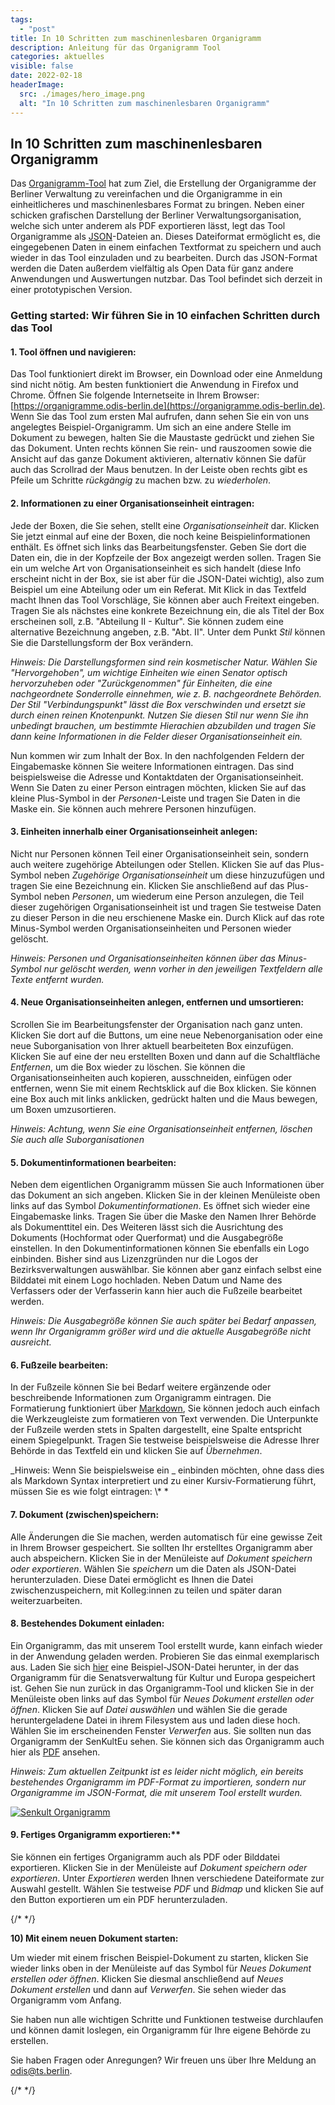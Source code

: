 ```yaml
---
tags:
  - "post"
title: In 10 Schritten zum maschinenlesbaren Organigramm
description: Anleitung für das Organigramm Tool
categories: aktuelles
visible: false
date: 2022-02-18
headerImage:
  src: ./images/hero_image.png
  alt: "In 10 Schritten zum maschinenlesbaren Organigramm"
---
```




## In 10 Schritten zum maschinenlesbaren Organigramm

Das [Organigramm-Tool](https://organigramme.odis-berlin.de) hat zum Ziel, die Erstellung der Organigramme der Berliner Verwaltung zu vereinfachen und die Organigramme in ein einheitlicheres und maschinenlesbares Format zu bringen. Neben einer schicken grafischen Darstellung der Berliner Verwaltungsorganisation, welche sich unter anderem als PDF exportieren lässt, legt das Tool Organigramme als [JSON](https://berlinonline.github.io/open-data-handbuch/#formatwahl)-Dateien an. Dieses Dateiformat ermöglicht es, die eingegebenen Daten in einem einfachen Textformat zu speichern und auch wieder in das Tool einzuladen und zu bearbeiten. Durch das JSON-Format werden die Daten außerdem vielfältig als Open Data für ganz andere Anwendungen und Auswertungen nutzbar. Das Tool befindet sich derzeit in einer prototypischen Version.

### Getting started: Wir führen Sie in 10 einfachen Schritten durch das Tool

#### 1. Tool öffnen und navigieren:

Das Tool funktioniert direkt im Browser, ein Download oder eine Anmeldung sind nicht nötig. Am besten funktioniert die Anwendung in Firefox und Chrome. Öffnen Sie folgende Internetseite in Ihrem Browser: [https://organigramme.odis-berlin.de](https://organigramme.odis-berlin.de). Wenn Sie das Tool zum ersten Mal aufrufen, dann sehen Sie ein von uns angelegtes Beispiel-Organigramm. Um sich an eine andere Stelle im Dokument zu bewegen, halten Sie die Maustaste gedrückt und ziehen Sie das Dokument. Unten rechts können Sie rein- und rauszoomen sowie die Ansicht auf das ganze Dokument aktivieren, alternativ können Sie dafür auch das Scrollrad der Maus benutzen. In der Leiste oben rechts gibt es Pfeile um Schritte _rückgängig_ zu machen bzw. zu _wiederholen_.

<ImageSection src="step1.png" />

#### 2. Informationen zu einer Organisationseinheit eintragen:

Jede der Boxen, die Sie sehen, stellt eine _Organisationseinheit_ dar. Klicken Sie jetzt einmal auf eine der Boxen, die noch keine Beispielinformationen enthält. Es öffnet sich links das Bearbeitungsfenster. Geben Sie dort die Daten ein, die in der Kopfzeile der Box angezeigt werden sollen. Tragen Sie ein um welche Art von Organisationseinheit es sich handelt (diese Info erscheint nicht in der Box, sie ist aber für die JSON-Datei wichtig), also zum Beispiel um eine Abteilung oder um ein Referat. Mit Klick in das Textfeld macht Ihnen das Tool Vorschläge, Sie können aber auch Freitext eingeben. Tragen Sie als nächstes eine konkrete Bezeichnung ein, die als Titel der Box erscheinen soll, z.B. "Abteilung II - Kultur". Sie können zudem eine alternative Bezeichnung angeben, z.B. "Abt. II". Unter dem Punkt _Stil_ können Sie die Darstellungsform der Box verändern.

_Hinweis: Die Darstellungsformen sind rein kosmetischer Natur. Wählen Sie "Hervorgehoben", um wichtige Einheiten wie einen Senator optisch hervorzuheben oder "Zurückgenommen" für Einheiten, die eine nachgeordnete Sonderrolle einnehmen, wie z. B. nachgeordnete Behörden. Der Stil "Verbindungspunkt" lässt die Box verschwinden und ersetzt sie durch einen reinen Knotenpunkt. Nutzen Sie diesen Stil nur wenn Sie ihn unbedingt brauchen, um bestimmte Hierachien abzubilden und tragen Sie dann keine Informationen in die Felder dieser Organisationseinheit ein._

<ImageSection src="step2.png" />

Nun kommen wir zum Inhalt der Box. In den nachfolgenden Feldern der Eingabemaske können Sie weitere Informationen eintragen. Das sind beispielsweise die Adresse und Kontaktdaten der Organisationseinheit. Wenn Sie Daten zu einer Person eintragen möchten, klicken Sie auf das kleine Plus-Symbol in der _Personen_-Leiste und tragen Sie Daten in die Maske ein. Sie können auch mehrere Personen hinzufügen.

#### 3. Einheiten innerhalb einer Organisationseinheit anlegen:

Nicht nur Personen können Teil einer Organisationseinheit sein, sondern auch weitere zugehörige Abteilungen oder Stellen. Klicken Sie auf das Plus-Symbol neben _Zugehörige Organisationseinheit_ um diese hinzuzufügen und tragen Sie eine Bezeichnung ein. Klicken Sie anschließend auf das Plus-Symbol neben _Personen_, um wiederum eine Person anzulegen, die Teil dieser zugehörigen Organisationseinheit ist und tragen Sie testweise Daten zu dieser Person in die neu erschienene Maske ein. Durch Klick auf das rote Minus-Symbol werden Organisationseinheiten und Personen wieder gelöscht.

_Hinweis: Personen und Organisationseinheiten können über das Minus-Symbol nur gelöscht werden, wenn vorher in den jeweiligen Textfeldern alle Texte entfernt wurden._

<ImageSection src="step3.png" />

#### 4. Neue Organisationseinheiten anlegen, entfernen und umsortieren:

Scrollen Sie im Bearbeitungsfenster der Organisation nach ganz unten. Klicken Sie dort auf die Buttons, um eine neue Nebenorganisation oder eine neue Suborganisation von Ihrer aktuell bearbeiteten Box einzufügen. Klicken Sie auf eine der neu erstellten Boxen und dann auf die Schaltfläche _Entfernen_, um die Box wieder zu löschen. Sie können die Organisationseinheiten auch kopieren, ausschneiden, einfügen oder entfernen, wenn Sie mit einem Rechtsklick auf die Box klicken. Sie können eine Box auch mit links anklicken, gedrückt halten und die Maus bewegen, um Boxen umzusortieren.

_Hinweis: Achtung, wenn Sie eine Organisationseinheit entfernen, löschen Sie auch alle Suborganisationen_

<ImageSection src="step4.png" />

#### 5. Dokumentinformationen bearbeiten:

Neben dem eigentlichen Organigramm müssen Sie auch Informationen über das Dokument an sich angeben. Klicken Sie in der kleinen Menüleiste oben links auf das Symbol _Dokumentinformationen_. Es öffnet sich wieder eine Eingabemaske links. Tragen Sie über die Maske den Namen Ihrer Behörde als Dokumenttitel ein. Des Weiteren lässt sich die Ausrichtung des Dokuments (Hochformat oder Querformat) und die Ausgabegröße einstellen. In den Dokumentinformationen können Sie ebenfalls ein Logo einbinden. Bisher sind aus Lizenzgründen nur die Logos der Bezirksverwaltungen auswählbar. Sie können aber ganz einfach selbst eine Bilddatei mit einem Logo hochladen. Neben Datum und Name des Verfassers oder der Verfasserin kann hier auch die Fußzeile bearbeitet werden.

_Hinweis: Die Ausgabegröße können Sie auch später bei Bedarf anpassen, wenn Ihr Organigramm größer wird und die aktuelle Ausgabegröße nicht ausreicht._

<ImageSection src="step5.png" />

#### 6. Fußzeile bearbeiten:

In der Fußzeile können Sie bei Bedarf weitere ergänzende oder beschreibende Informationen zum Organigramm eintragen. Die Formatierung funktioniert über [Markdown](https://www.heise.de/mac-and-i/downloads/65/1/1/6/7/1/0/3/Markdown-CheatSheet-Deutsch.pdf), Sie können jedoch auch einfach die Werkzeugleiste zum formatieren von Text verwenden. Die Unterpunkte der Fußzeile werden stets in Spalten dargestellt, eine Spalte entspricht einem Spiegelpunkt. Tragen Sie testweise beispielsweise die Adresse Ihrer Behörde in das Textfeld ein und klicken Sie auf _Übernehmen_.

_Hinweis: Wenn Sie beispielsweise ein _ einbinden möchten, ohne dass dies als Markdown Syntax interpretiert und zu einer Kursiv-Formatierung führt, müssen Sie es wie folgt eintragen: \\\* \*

<ImageSection src="step6.png" />

#### 7. Dokument (zwischen)speichern:

Alle Änderungen die Sie machen, werden automatisch für eine gewisse Zeit in Ihrem Browser gespeichert. Sie sollten Ihr erstelltes Organigramm aber auch abspeichern. Klicken Sie in der Menüleiste auf _Dokument speichern oder exportieren_. Wählen Sie _speichern_ um die Daten als JSON-Datei herunterzuladen. Diese Datei ermöglicht es Ihnen die Datei zwischenzuspeichern, mit Kolleg:innen zu teilen und später daran weiterzuarbeiten.

<ImageSection src="step7.png" />

#### 8. Bestehendes Dokument einladen:

Ein Organigramm, das mit unserem Tool erstellt wurde, kann einfach wieder in der Anwendung geladen werden. Probieren Sie das einmal exemplarisch aus. Laden Sie sich <a href="../data/senkult_organigramm.json" download="senkult_organigramm.json">hier</a> eine Beispiel-JSON-Datei herunter, in der das Organigramm für die Senatsverwaltung für Kultur und Europa gespeichert ist.
Gehen Sie nun zurück in das Organigramm-Tool und klicken Sie in der Menüleiste oben links auf das Symbol für _Neues Dokument erstellen oder öffnen_. Klicken Sie auf _Datei auswählen_ und wählen Sie die gerade heruntergeladene Datei in ihrem Filesystem aus und laden diese hoch. Wählen Sie im erscheinenden Fenster _Verwerfen_ aus. Sie sollten nun das Organigramm der SenKultEu sehen. Sie können sich das Organigramm auch hier als [PDF](../data/senkult_organigramm.pdf) ansehen.

_Hinweis: Zum aktuellen Zeitpunkt ist es leider nicht möglich, ein bereits bestehendes Organigramm im PDF-Format zu importieren, sondern nur Organigramme im JSON-Format, die mit unserem Tool erstellt wurden._

<ImageSection src="step8.png" />

<div class="project-image small">
  <a href="./_data/senkult_organigramm.pdf" download>
    <Image class="img-fluid" src={step8_2} alt="Senkult Organigramm" />
  </a>
</div>


#### 9. Fertiges Organigramm exportieren:**

Sie können ein fertiges Organigramm auch als PDF oder Bilddatei exportieren. Klicken Sie in der Menüleiste auf _Dokument speichern oder exportieren_.
Unter _Exportieren_ werden Ihnen verschiedene Dateiformate zur Auswahl gestellt. Wählen Sie testweise _PDF_ und _Bidmap_ und klicken Sie auf den Button exportieren um ein PDF herunterzuladen.

{/* <!-- tbd nochmal prüfen welche Formate es letztendlich zum Export gibt --> */}

<ImageSection src="step9.png" />

**10) Mit einem neuen Dokument starten:**

Um wieder mit einem frischen Beispiel-Dokument zu starten, klicken Sie wieder links oben in der Menüleiste auf das Symbol für _Neues Dokument erstellen oder öffnen_. Klicken Sie diesmal anschließend auf _Neues Dokument erstellen_ und dann auf _Verwerfen_. Sie sehen wieder das Organigramm vom Anfang.

<ImageSection src="step10.png" />

Sie haben nun alle wichtigen Schritte und Funktionen testweise durchlaufen und können damit loslegen, ein Organigramm für Ihre eigene Behörde zu erstellen.

Sie haben Fragen oder Anregungen? Wir freuen uns über Ihre Meldung an <a href="mailto:odis@ts.berlin">odis@ts.berlin</a>.

{/* <!-- **Die maschinenlesbare JSON-Datei sollten Sie als Open Data im Open Data Portal Berlin zur Verfügung stellen.** Eine automatische Anbindung ist zum aktuellen Zeitpunkt leider noch nicht integriert. Kommen Sie bei Fragen zur Veröffentlichung als Open Data gerne auf [uns](mailto:odis@ts.berlin) und [die Open Data Beauftragte oder den Open Data Beauftragten Ihrer Verwaltung](https://www.berlin.de/sen/wirtschaft/digitalisierung/open-data/open-data-beauftragte/) zu. --> */}
